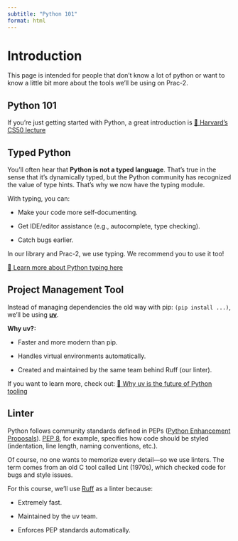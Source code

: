 ```yaml
---
subtitle: "Python 101"
format: html
---
```


# Introduction
This page is intended for people that don't know a lot of python or want to know a little bit more about the tools we'll be using on Prac-2.

## Python 101

If you’re just getting started with Python, a great introduction is [🔗 Harvard’s CS50 lecture](https://www.youtube.com/watch?app=desktop&v=EOLPQdVj5Ac)

## Typed Python
You’ll often hear that **Python is not a typed language**. That’s true in the sense that it’s dynamically typed, but the Python community has recognized the value of type hints. That’s why we now have the typing module.

With typing, you can:

  - Make your code more self-documenting.

  - Get IDE/editor assistance (e.g., autocomplete, type checking).

  - Catch bugs earlier.

In our library and Prac-2, we use typing. We recommend you to use it too!

[🔗 Learn more about Python typing here](https://www.youtube.com/watch?v=15WB30NqDT0)

## Project Management Tool

Instead of managing dependencies the old way with pip: `(pip install ...)`, we’ll be using [**uv**](github.com/astral-sh/uv).

**Why uv?:**

  - Faster and more modern than pip.

  - Handles virtual environments automatically.

  - Created and maintained by the same team behind Ruff (our linter).

If you want to learn more, check out: [🔗 Why uv is the future of Python tooling](https://www.youtube.com/watch?v=5rTwOt9Qgik)

## Linter

Python follows community standards defined in PEPs ([Python Enhancement Proposals](https://peps.python.org/pep-0000/)). [PEP 8](peps.python.org/pep-0008/), for example, specifies how code should be styled (indentation, line length, naming conventions, etc.).

Of course, no one wants to memorize every detail—so we use linters. The term comes from an old C tool called Lint (1970s), which checked code for bugs and style issues.

For this course, we’ll use [Ruff](github.com/astral-sh/ruff) as a linter because:

  - Extremely fast.

  - Maintained by the uv team.

  - Enforces PEP standards automatically.

